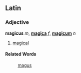 ==Latin==
===Adjective===
'''magicus''' ''m'', '''[[magica]]''' ''f'', '''[[magicum]]''' ''n''

#[[magical]]
====Related Words====
:[[magus]]